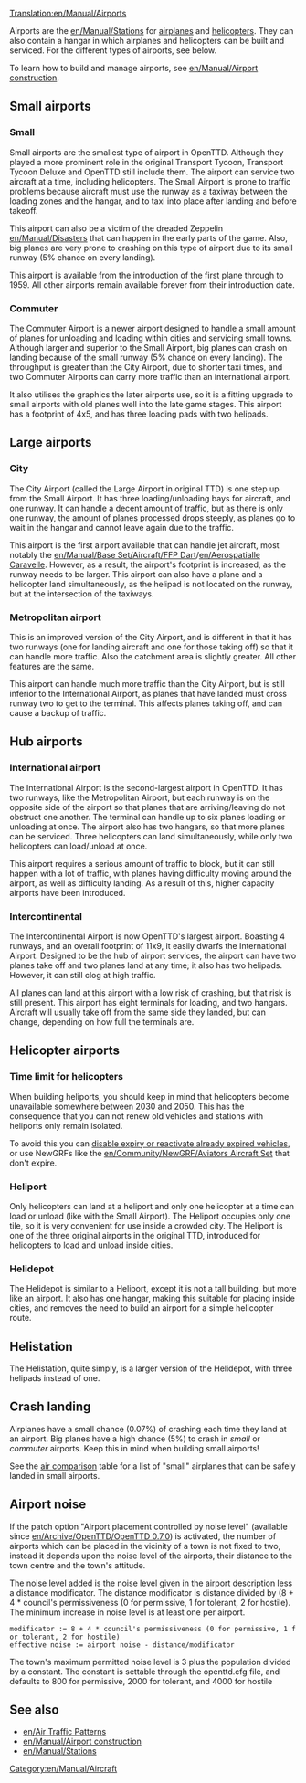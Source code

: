 [[Translation:en/Manual/Airports]]

Airports are the [[en/Manual/Stations]] for [[en/Manual/Aircraft|airplanes]] and [[en/Manual/Aircraft|helicopters]]. They can also contain a hangar in which airplanes and helicopters can be built and serviced. For the different types of airports, see below.

To learn how to build and manage airports, see [[en/Manual/Airport construction]].

==Small airports==

===Small===
{{en/Manual/Airport|Fullname=Small Airport|image=en/Manual/Airport s.png|Entry=|Runways=1|Ramps=2|Heli=1 (at terminals)|size=3 x 4|hangars=1|catchment=4|noise=3}}

Small airports are the smallest type of airport in OpenTTD. Although they played a more prominent role in the original Transport Tycoon, Transport Tycoon Deluxe and OpenTTD still include them. The airport can service two aircraft at a time, including helicopters. The Small Airport is prone to traffic problems because aircraft must use the runway as a taxiway between the loading zones and the hangar, and to taxi into place after landing and before takeoff.

This airport can also be a victim of the dreaded Zeppelin [[en/Manual/Disasters]] that can happen in the early parts of the game. Also, big planes are very prone to crashing on this type of airport due to its small runway (5% chance on every landing).

This airport is available from the introduction of the first plane through to 1959. All other airports remain available forever from their introduction date.

{{en/-}}

===Commuter===
{{en/Manual/Airport|Fullname=Commuter Airport|image=en/Manual/Commuterairport.png|imagewidth=300px|Entry=1983|Runways=1|Ramps=3|Heli=2|size=4 x 5|hangars=1|catchment=4|noise=4}}

The Commuter Airport is a newer airport designed to handle a small amount of planes for unloading and loading within cities and servicing small towns. Although larger and superior to the Small Airport, big planes can crash on landing because of the small runway (5% chance on every landing). The throughput is greater than the City Airport, due to shorter taxi times, and two Commuter Airports can carry more traffic than an international airport.

It also utilises the graphics the later airports use, so it is a fitting upgrade to small airports with old planes well into the late game stages. This airport has a footprint of 4x5, and has three loading pads with two helipads. 

{{en/-}}

==Large airports==

===City===
{{en/Manual/Airport|Fullname=City Airport|image=en/Manual/Airport c.png|imagewidth=300px|Entry=1955|Runways=1|Ramps=3|Heli=1 (at terminals)|size=6 x 6|hangars=1|catchment=5|noise=5}}

The City Airport (called the Large Airport in original TTD) is one step up from the Small Airport. It has three loading/unloading bays for aircraft, and one runway. It can handle a decent amount of traffic, but as there is only one runway, the amount of planes processed drops steeply, as planes go to wait in the hangar and cannot leave again due to the traffic.

This airport is the first airport available that can handle jet aircraft, most notably the [[en/Manual/Base Set/Aircraft/FFP Dart]]/[[en/Aerospatialle Caravelle]]. However, as a result, the airport's footprint is increased, as the runway needs to be larger. This airport can also have a plane and a helicopter land simultaneously, as the helipad is not located on the runway, but at the intersection of the taxiways.

{{en/-}}

===Metropolitan airport===
{{en/Manual/Airport|Fullname=Metropolitan Airport|image=en/Manual/Airport m.png|imagewidth=300px|Entry=1980|Runways=2|Ramps=3|Heli=1 (at terminals)|size=6 x 6|hangars=1|catchment=6|noise=8}}

This is an improved version of the City Airport, and is different in that it has two runways (one for landing aircraft and one for those taking off) so that it can handle more traffic. Also the catchment area is slightly greater. All other features are the same.

This airport can handle much more traffic than the City Airport, but is still inferior to the International Airport, as planes that have landed must cross runway two to get to the terminal. This affects planes taking off, and can cause a backup of traffic.

{{en/-}}

==Hub airports==

===International airport===
{{en/Manual/Airport|Fullname=International Airport|image=en/Manual/Airport i.png|imagewidth=300px|Entry=1990|Runways=2|Ramps=6|Heli=2|size=7 x 7|hangars=2|catchment=8|noise=17}}

The International Airport is the second-largest airport in OpenTTD. It has two runways, like the Metropolitan Airport, but each runway is on the opposite side of the airport so that planes that are arriving/leaving do not obstruct one another. The terminal can handle up to six planes loading or unloading at once. The airport also has two hangars, so that more planes can be serviced. Three helicopters can land simultaneously, while only two helicopters can load/unload at once.

This airport requires a serious amount of traffic to block, but it can still happen with a lot of traffic, with planes having difficulty moving around the airport, as well as difficulty landing. As a result of this, higher capacity airports have been introduced.
{{en/-}}

===Intercontinental===
{{en/Manual/Airport|Fullname=Intercontinental Airport|image=en/Manual/Intercontinentalairport.png|imagewidth=300px|Entry=2002|Runways=4 (two takeoff, two landing)|Ramps=8|Heli=2|size=11 x 9|hangars=2|catchment=10|noise=25}}

The Intercontinental Airport is now OpenTTD's largest airport. Boasting 4 runways, and an overall footprint of 11x9, it easily dwarfs the International Airport. Designed to be the hub of airport services, the airport can have two planes take off and two planes land at any time; it also has two helipads. However, it can still clog at high traffic.

All planes can land at this airport with a low risk of crashing, but that risk is still present. This airport has eight terminals for loading, and two hangars. Aircraft will usually take off from the same side they landed, but can change, depending on how full the terminals are.

{{en/-}}

==Helicopter airports==
===Time limit for helicopters===
When building heliports, you should keep in mind that helicopters become unavailable somewhere between 2030 and 2050. This has the consequence that you can not renew old vehicles and stations with heliports only remain isolated.

To avoid this you can [[en/Archive/Manual/Settings/Never expire vehicles|disable expiry or reactivate already expired vehicles]], or use NewGRFs like the [[en/Community/NewGRF/Aviators Aircraft Set]] that don't expire.

===Heliport===
{{en/Manual/Airport|Fullname=Heliport|image=en/Manual/Heliport.png|Entry=1963|Runways=N/A|Ramps=N/A|Heli=1|size=1 x 1|hangars=N/A|catchment=4|noise=1}}

Only helicopters can land at a heliport and only one helicopter at a time can load or unload (like with the Small Airport). The Heliport occupies only one tile, so it is very convenient for use inside a crowded city. The Heliport is one of the three original airports in the original TTD, introduced for helicopters to load and unload inside cities.

{{en/-}}

===Helidepot===
{{en/Manual/Airport|Fullname=Helidepot|image=en/Manual/Helidepot.png|Entry=1976|Runways=N/A|Ramps=N/A|Heli=1|size=2 x 2|hangars=1|catchment=4|noise=2}}

The Helidepot is similar to a Heliport, except it is not a tall building, but more like an airport. It also has one hangar, making this suitable for placing inside cities, and removes the need to build an airport for a simple helicopter route.

{{en/-}}

==Helistation==
{{en/Manual/Airport|Fullname=Helistation|image=en/Manual/Helistation.png|Entry=1980|Runways=N/A|Ramps=N/A|Heli=3|size=2 x 4|hangars=1|catchment=4|noise=3}}

The Helistation, quite simply, is a larger version of the Helidepot, with three helipads instead of one.

{{en/-}}

==Crash landing==
Airplanes have a small chance (0.07%) of crashing each time they land at an airport. Big planes have a high chance (5%) to crash in ''small'' or ''commuter'' airports.  Keep this in mind when building small airports!

See the [[en/Manual/Base Set/Aircraft/Air Comparison|air comparison]] table for a list of "small" airplanes that can be safely landed in small airports.

==Airport noise==
If the patch option "Airport placement controlled by noise level" (available since [[en/Archive/OpenTTD/OpenTTD 0.7.0]]) is activated, the number of airports which can be placed in the vicinity of a town is not fixed to two, instead it depends upon the noise level of the airports, their distance to the town centre and the town's attitude.

The noise level added is the noise level given in the airport description less a distance modificator. The distance modificator is distance divided by (8 + 4 * council's permissiveness (0 for permissive, 1 for tolerant, 2 for hostile). The minimum increase in noise level is at least one per airport.

 modificator := 8 + 4 * council's permissiveness (0 for permissive, 1 for tolerant, 2 for hostile)
 effective noise := airport noise - distance/modificator

The town's maximum permitted noise level is 3 plus the population divided by a constant. The constant is settable through the openttd.cfg file, and defaults to 800 for permissive, 2000 for tolerant, and 4000 for hostile
{{en/Feature|0.7}}

==See also==
*[[en/Air Traffic Patterns]]
*[[en/Manual/Airport construction]]
*[[en/Manual/Stations]]

[[Category:en/Manual/Aircraft]]